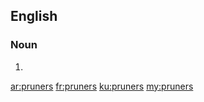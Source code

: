 ==English==

===Noun===
{{head|en|plural}}

# {{plural of|pruner|lang=en|nocat=1}}

[[ar:pruners]]
[[fr:pruners]]
[[ku:pruners]]
[[my:pruners]]